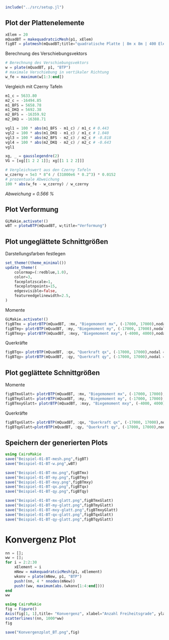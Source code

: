 ```julia
include("../src/setup.jl")
```

## Plot der Plattenelemente

```julia
xElem = 20
mQuadBT = makequadratcicMesh(p1, xElem)
figBT = plotmesh(mQuadBT;title="quadratische Platte | 8m x 8m | 400 Elemente")
```

Berechnung des Verschiebungsvektors

```julia
# Berechnung des Verschiebungsvektors
w = plate(mQuadBT, p1, "BTP")
# maximale Verschiebung in vertikaler Richtung
w_fe = maximum(w[1:3:end])
```

Vergleich mit Czerny Tafeln

```julia
m1_c = 5633.80
m2_c = -16494.85
m1_BFS = 5658.78
m1_DKQ = 5692.38
m2_BFS = -16359.92
m2_DKQ = -16388.71

vgl1 = 100 * abs(m1_BFS - m1_c) / m1_c # 0.443
vgl2 = 100 * abs(m1_DKQ - m1_c) / m1_c # 1.040
vgl3 = 100 * abs(m2_BFS - m2_c) / m2_c # -0.818
vgl4 = 100 * abs(m2_DKQ - m2_c) / m2_c # -0.643
vgl1
```

```julia
xg, _ = gausslegendre(2)
VG = [xg[[1 2 2 1]]; xg[[1 1 2 2]]]
```

```julia
# Vergleichswert aus den Czerny Tafeln
w_czerny = 5e3 * 8^4 / (31000e6 * 0.2^3) * 0.0152
# prozentuale Abweichung
100 * abs(w_fe - w_czerny) / w_czerny
```

_Abweichung = 0.566 %_

## Plot Verformung

```julia
GLMakie.activate!()
wBT = plotwBTP(mQuadBT, w;title="Verformung")
```

## Plot ungeglättete Schnittgrößen

Darstellungsfarben festlegen 

```julia
set_theme!(theme_minimal())
update_theme!(
    colormap=(:redblue,1.0),
    color=3,
    faceplotzscale=1,
    faceplotnpoints=15,
    edgesvisible=false,
    featureedgelinewidth=2.5,
)   
```

Momente

```julia
GLMakie.activate!()
figBTmx = plotrBTP(mQuadBT, :mx, "Biegemoment mx", (-17000, 17000),nodal = false, a3d=true)
figBTmy= plotrBTP(mQuadBT, :my, "Biegemoment my", (-17000, 17000),nodal = false, a3d=true)
figBTmxy= plotrBTP(mQuadBT, :mxy, "Biegemoment mxy", (-4000, 4000),nodal = false, a3d=true)
```

Querkräfte

```julia
figBTqx= plotrBTP(mQuadBT, :qx, "Querkraft qx", (-17000, 17000),nodal = false, a3d=true)
figBTqy= plotrBTP(mQuadBT, :qy, "Querkraft qy", (-17000, 17000),nodal = false, a3d=true)
```


## Plot geglättete Schnittgrößen

Momente

```julia
figBTmxGlatt= plotrBTP(mQuadBT, :mx, "Biegemoment mx", (-17000, 17000),nodal = true, a3d=true)
figBTmyGlatt= plotrBTP(mQuadBT, :my, "Biegemoment my", (-17000, 17000),nodal = true, a3d=true)
figBTmxyGlatt= plotrBTP(mQuadBT, :mxy, "Biegemoment mxy", (-4000, 4000),nodal = true, a3d=true)
```

Querkräfte

```julia
figBTqxGlatt= plotrBTP(mQuadBT, :qx, "Querkraft qx", (-17000, 17000),nodal = true, a3d=true)
figBTqyGlatt=plotrBTP(mQuadBT, :qy, "Querkraft qy", (-17000, 17000),nodal = true, a3d=true)
```


## Speichern der generierten Plots

```julia
using CairoMakie
save("Beispiel-01-BT-mesh.png",figBT)
save("Beispiel-01-BT-w.png",wBT)

save("Beispiel-01-BT-mx.png",figBTmx)
save("Beispiel-01-BT-my.png",figBTmy)
save("Beispiel-01-BT-mxy.png",figBTmxy)
save("Beispiel-01-BT-qx.png",figBTqx)
save("Beispiel-01-BT-qy.png",figBTqy)

save("Beispiel-01-BT-mx-glatt.png",figBTmxGlatt)
save("Beispiel-01-BT-my-glatt.png",figBTmyGlatt)
save("Beispiel-01-BT-mxy-glatt.png",figBTmxyGlatt)
save("Beispiel-01-BT-qx-glatt.png",figBTqxGlatt)
save("Beispiel-01-BT-qy-glatt.png",figBTqyGlatt)
```

# Konvergenz Plot

```julia
nn = [];
ww = [];
for i = 2:2:30
    xElement = i
    mNew = makequadratcicMesh(p1, xElement)
    wkonv = plate(mNew, p1, "BTP")
    push!(nn, 4 * nnodes(mNew))
    push!(ww, maximum(abs.(wkonv[1:4:end])))
end
ww
```


```julia
using CairoMakie
fig = Figure()
Axis(fig[1, 1],title= "Konvergenz", xlabel="Anzahl Freiheitsgrade", ylabel="Maximale Verschiebung in mm")
scatterlines!(nn, 1000*ww)
fig
```

```julia
save("Konvergenzplot_BT.png",fig)
```